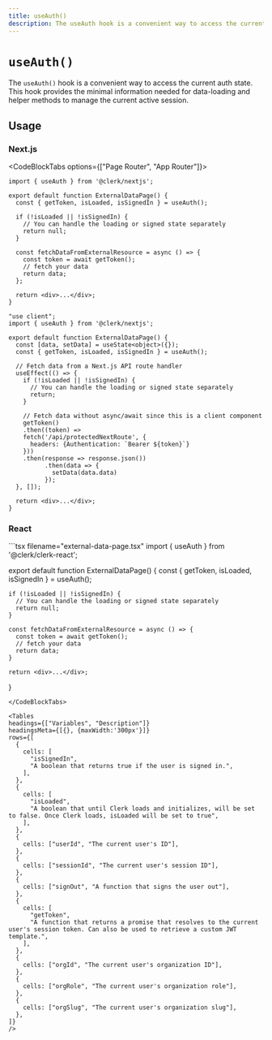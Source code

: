 ```yaml
---
title: useAuth()
description: The useAuth hook is a convenient way to access the current auth state. This hook provides the minimal information needed for data-loading and helper methods to manage the current active session.
---
```


# `useAuth()`

The `useAuth()` hook is a convenient way to access the current auth state. This hook provides the minimal information needed for data-loading and helper methods to manage the current active session.

## Usage

### Next.js
<CodeBlockTabs options={["Page Router", "App Router"]}>
  ```tsx filename="pages/index.tsx"
  import { useAuth } from '@clerk/nextjs';

  export default function ExternalDataPage() {
    const { getToken, isLoaded, isSignedIn } = useAuth();

    if (!isLoaded || !isSignedIn) {
      // You can handle the loading or signed state separately
      return null;
    }

    const fetchDataFromExternalResource = async () => {
      const token = await getToken();
      // fetch your data
      return data;
    };

    return <div>...</div>;
  }

  ```

  ```tsx filename="/app/pageWithData/clientComponent.tsx"
  "use client";
  import { useAuth } from '@clerk/nextjs';

  export default function ExternalDataPage() {
    const [data, setData] = useState<object>({});
    const { getToken, isLoaded, isSignedIn } = useAuth();

    // Fetch data from a Next.js API route handler
    useEffect(() => {
      if (!isLoaded || !isSignedIn) {
        // You can handle the loading or signed state separately
        return;
      }

      // Fetch data without async/await since this is a client component
      getToken()
      .then((token) =>
      fetch('/api/protectedNextRoute', {
        headers: {Authentication: `Bearer ${token}`}
      }))
      .then(response => response.json())
            .then(data => {
              setData(data.data)
            });
    }, []);

    return <div>...</div>;
  }
  ```
</CodeBlockTabs>

### React
<CodeBlockTabs>
  ```tsx filename="external-data-page.tsx"
  import { useAuth } from '@clerk/clerk-react';

  export default function ExternalDataPage() {
    const { getToken, isLoaded, isSignedIn } = useAuth();

    if (!isLoaded || !isSignedIn) {
      // You can handle the loading or signed state separately
      return null;
    }

    const fetchDataFromExternalResource = async () => {
      const token = await getToken();
      // fetch your data
      return data;
    }

    return <div>...</div>;
  }

  ```
</CodeBlockTabs>

<Tables
  headings={["Variables", "Description"]}
  headingsMeta={[{}, {maxWidth:'300px'}]}
  rows={[
    {
      cells: [
        "isSignedIn",
        "A boolean that returns true if the user is signed in.",
      ],
    },
    {
      cells: [
        "isLoaded",
        "A boolean that until Clerk loads and initializes, will be set to false. Once Clerk loads, isLoaded will be set to true",
      ],
    },
    {
      cells: ["userId", "The current user's ID"],
    },
    {
      cells: ["sessionId", "The current user's session ID"],
    },
    {
      cells: ["signOut", "A function that signs the user out"],
    },
    {
      cells: [
        "getToken",
        "A function that returns a promise that resolves to the current user's session token. Can also be used to retrieve a custom JWT template.",
      ],
    },
    {
      cells: ["orgId", "The current user's organization ID"],
    },
    {
      cells: ["orgRole", "The current user's organization role"],
    },
    {
      cells: ["orgSlug", "The current user's organization slug"],
    },
  ]}
/>
